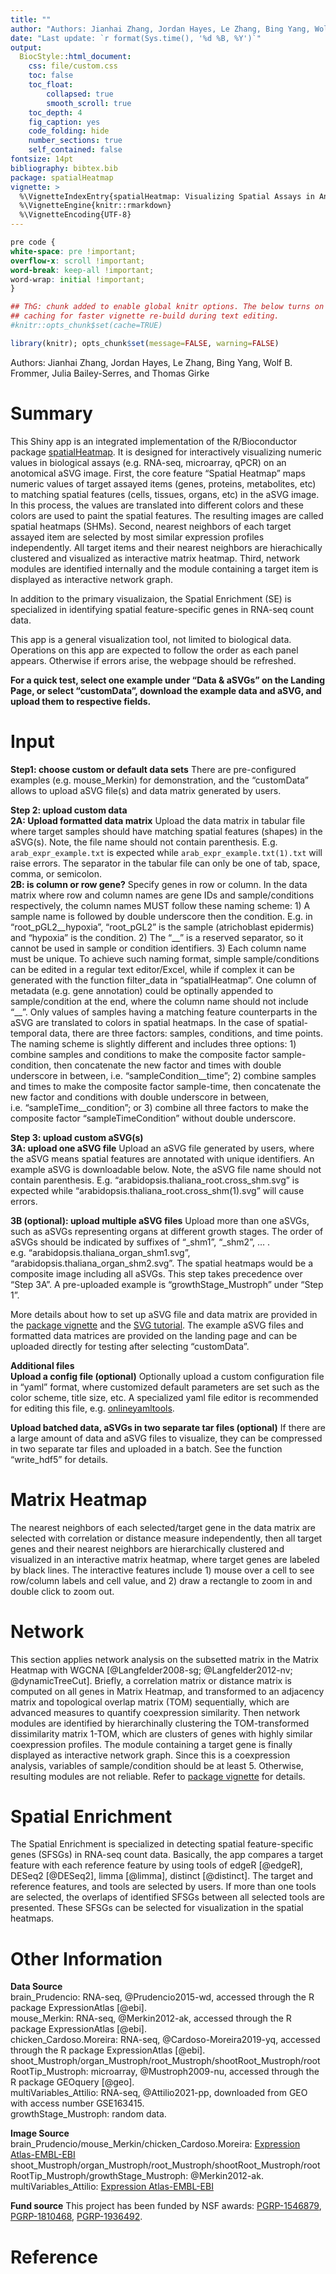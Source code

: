 ```yaml
---
title: ""
author: "Authors: Jianhai Zhang, Jordan Hayes, Le Zhang, Bing Yang, Wolf B. Frommer, Julia Bailey-Serres, and Thomas Girke"
date: "Last update: `r format(Sys.time(), '%d %B, %Y')`"
output:
  BiocStyle::html_document:
    css: file/custom.css
    toc: false
    toc_float:
        collapsed: true
        smooth_scroll: true
    toc_depth: 4
    fig_caption: yes
    code_folding: hide
    number_sections: true
    self_contained: false
fontsize: 14pt
bibliography: bibtex.bib
package: spatialHeatmap
vignette: >
  %\VignetteIndexEntry{spatialHeatmap: Visualizing Spatial Assays in Anatomical Images and Network Graphs}
  %\VignetteEngine{knitr::rmarkdown}
  %\VignetteEncoding{UTF-8}
---
```


```css
pre code {
white-space: pre !important;
overflow-x: scroll !important;
word-break: keep-all !important;
word-wrap: initial !important;
}
```

```r
## ThG: chunk added to enable global knitr options. The below turns on
## caching for faster vignette re-build during text editing.
#knitr::opts_chunk$set(cache=TRUE)
```
<!-- 

<style type="text/css">
 .main-container { max-width: 1800px; margin-left: 5px; margin-right: auto; }
</style>

<style>body { text-align: justify }</style>  


```r
BiocStyle::markdown(css.files=c('file/custom.css'))
```

-->

```r
library(knitr); opts_chunk$set(message=FALSE, warning=FALSE)
```

Authors: Jianhai Zhang, Jordan Hayes, Le Zhang, Bing Yang, Wolf B. Frommer, Julia Bailey-Serres, and Thomas Girke  

# Summary

This Shiny app is an integrated implementation of the R/Bioconductor package [spatialHeatmap](http://www.bioconductor.org/packages/release/bioc/vignettes/spatialHeatmap/inst/doc/spatialHeatmap.html){target="_blank"}. It is designed for interactively visualizing numeric values in biological assays (e.g. RNA-seq, microarray, qPCR) on an anotomical aSVG image. First, the core feature "Spatial Heatmap" maps numeric values of target assayed items (genes, proteins, metabolites, etc) to matching spatial features (cells, tissues, organs, etc) in the aSVG image. In this process, the values are translated into different colors and these colors are used to paint the spatial features. The resulting images are called spatial heatmaps (SHMs). Second, nearest neighbors of each target assayed item are selected by most similar expression profiles independently. All target items and their nearest neighbors are hierachically clustered and visualized as interactive matrix heatmap. Third, network modules are identified internally and the module containing a target item is displayed as interactive network graph.     

In addition to the primary visualizaion, the Spatial Enrichment (SE) is specialized in identifying spatial feature-specific genes in RNA-seq count data.  

This app is a general visualization tool, not limited to biological data. Operations on this app are expected to follow the order as each panel appears. Otherwise if errors arise, the webpage should be refreshed.

**For a quick test, select one example under "Data & aSVGs" on the Landing Page, or select "customData", download the example data and aSVG, and upload them to respective fields.**     

# Input

**Step1: choose custom or default data sets** There are pre-configured examples (e.g. mouse_Merkin) for demonstration, and the "customData" allows to upload aSVG file(s) and data matrix generated by users.  

**Step 2: upload custom data**   
**2A: Upload formatted data matrix** Upload the data matrix in tabular file where target samples should have matching spatial features (shapes) in the aSVG(s). Note, the file name should not contain parenthesis. E.g. `arab_expr_example.txt` is expected while `arab_expr_example.txt(1).txt` will raise errors. The separator in the tabular file can only be one of tab, space, comma, or semicolon.  
**2B: is column or row gene?** Specify genes in row or column.
In the data matrix where row and column names are gene IDs and sample/conditions respectively, the column names MUST follow these naming scheme: 1) A sample name is followed by double underscore then the condition. E.g. in "root_pGL2__hypoxia", "root_pGL2" is the sample (atrichoblast epidermis) and "hypoxia" is the condition. 2) The "\_\_" is a reserved separator, so it cannot be used in sample or condition identifiers. 3) Each column name must be unique. To achieve such naming format, simple sample/conditions can be edited in a regular text editor/Excel, while if complex it can be generated with the function filter_data in "spatialHeatmap". One column of metadata (e.g. gene annotation) could be optinally appended to sample/condition at the end, where the column name should not include "\_\_". Only values of samples having a matching feature counterparts in the aSVG are translated to colors in spatial heatmaps.
In the case of spatial-temporal data, there are three factors: samples, conditions, and time points. The naming scheme is slightly different and includes three options: 1) combine samples and conditions to make the composite factor sample-condition, then concatenate the new factor and times with double underscore in between, i.e. "sampleCondition__time"; 2) combine samples and times to make the composite factor sample-time, then concatenate the new factor and conditions with double underscore in between, i.e. "sampleTime__condition"; or 3) combine all three factors to make the composite factor "sampleTimeCondition" without double underscore.  

**Step 3: upload custom aSVG(s)**  
**3A: upload one aSVG file** Upload an aSVG file generated by users, where the aSVG means spatial features are annotated with unique identifiers. An example aSVG is downloadable below. Note, the aSVG file name should not contain parenthesis. E.g. "arabidopsis.thaliana_root.cross_shm.svg" is expected while "arabidopsis.thaliana_root.cross_shm(1).svg" will cause errors.  

**3B (optional): upload multiple aSVG files** Upload more than one aSVGs, such as aSVGs representing organs at different growth stages. The order of aSVGs should be indicated by suffixes of "_shm1", "_shm2", ... . e.g. "arabidopsis.thaliana_organ_shm1.svg", "arabidopsis.thaliana_organ_shm2.svg". The spatial heatmaps would be a composite image including all aSVGs. This step takes precedence over "Step 3A". A pre-uploaded example is "growthStage_Mustroph" under "Step 1".   


More details about how to set up aSVG file and data matrix are provided in the [package vignette](https://jianhaizhang.github.io/SVG_tutorial_file/spatialHeatmap.html){target="_blank"} and the [SVG tutorial](https://jianhaizhang.github.io/SVG_tutorial_file/){target="_blank"}. The example aSVG files and formatted data matrices are provided on the landing page and can be uploaded directly for testing after selecting "customData".  

**Additional files**  
**Upload a config file (optional)** Optionally upload a custom configuration file in "yaml" format, where customized default parameters are set such as the color scheme, title size, etc. A specialized yaml file editor is recommended for editing this file, e.g. [onlineyamltools](https://onlineyamltools.com/edit-yaml){target='_blank'}.  

**Upload batched data, aSVGs in two separate tar files (optional)** If there are a large amount of data and aSVG files to visualize, they can be compressed in two separate tar files and uploaded in a batch. See the function "write_hdf5" for details.   

# Matrix Heatmap  

The nearest neighbors of each selected/target gene in the data matrix are selected with correlation or distance measure independently, then all target genes and their nearest neighbors are hierarchically clustered and visualized in an interactive matrix heatmap, where target genes are labeled by black lines. The interactive features include 1) mouse over a cell to see row/column labels and cell value, and 2) draw a rectangle to zoom in and double click to zoom out.  

# Network  

This section applies network analysis on the subsetted matrix in the Matrix Heatmap with WGCNA [@Langfelder2008-sg; @Langfelder2012-nv; @dynamicTreeCut]. Briefly, a correlation matrix or distance matrix is computed on all genes in Matrix Heatmap, and transformed to an adjacency matrix and topological overlap matrix (TOM) sequentially, which are advanced measures to quantify coexpression similarity. Then network modules are identified by hierarchinally clustering the TOM-transformed dissimilarity matrix 1-TOM, which are clusters of genes with highly similar coexpression profiles. The module containing a target gene is finally displayed as interactive network graph. Since this is a coexpression analysis, variables of sample/condition should be at least 5. Otherwise, resulting modules are not reliable. Refer to [package vignette](https://jianhaizhang.github.io/SVG_tutorial_file/spatialHeatmap.html){target="_blank"} for details.  

# Spatial Enrichment  

The Spatial Enrichment is specialized in detecting spatial feature-specific genes (SFSGs) in RNA-seq count data. Basically, the app compares a target feature with each reference feature by using tools of edgeR [@edgeR], DESeq2 [@DESeq2], limma [@limma], distinct [@distinct]. The target and reference features, and tools are selected by users. If more than one tools are selected, the overlaps of identified SFSGs between all selected tools are presented. These SFSGs can be selected for visualization in the spatial heatmaps.   

# Other Information  
**Data Source**   
brain_Prudencio: RNA-seq, @Prudencio2015-wd, accessed through the R package ExpressionAtlas [@ebi].   
mouse_Merkin: RNA-seq, @Merkin2012-ak, accessed through the R package ExpressionAtlas [@ebi].  
chicken_Cardoso.Moreira: RNA-seq, @Cardoso-Moreira2019-yq, accessed through the R package ExpressionAtlas [@ebi].  
shoot_Mustroph/organ_Mustroph/root_Mustroph/shootRoot_Mustroph/rootRootTip_Mustroph: microarray, @Mustroph2009-nu, accessed through the R package GEOquery [@geo].  
multiVariables_Attilio: RNA-seq, @Attilio2021-pp, downloaded from GEO with access number GSE163415.  
growthStage_Mustroph: random data.  

**Image Source**  
brain_Prudencio/mouse_Merkin/chicken_Cardoso.Moreira: [Expression Atlas-EMBL-EBI](https://github.com/ebi-gene-expression-group/anatomogram/tree/master/src/svg){target='_blank'}  
shoot_Mustroph/organ_Mustroph/root_Mustroph/shootRoot_Mustroph/rootRootTip_Mustroph/growthStage_Mustroph: @Merkin2012-ak.  
multiVariables_Attilio: [Expression Atlas-EMBL-EBI](https://github.com/ebi-gene-expression-group/anatomogram/tree/master/src/svg){target='_blank'}   

**Fund source** This project has been funded by NSF awards: [PGRP-1546879](https://www.nsf.gov/awardsearch/showAward?AWD_ID=1546879&HistoricalAwards=false){target="_blank"}, [PGRP-1810468](https://www.nsf.gov/awardsearch/showAward?AWD_ID=1810468){target="_blank"}, [PGRP-1936492](https://www.nsf.gov/awardsearch/showAward?AWD_ID=1936492&HistoricalAwards=false){target="_blank"}.  

# Reference







